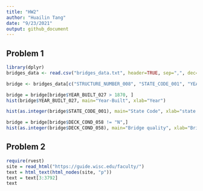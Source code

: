 ```yaml
---
title: "HW2"
author: "Huailin Tang"
date: "9/23/2021"
output: github_document
---
```


## Problem 1

```r
library(dplyr)
bridges_data <- read.csv("bridges_data.txt", header=TRUE, sep=",", dec=".")

bridge <- bridges_data[c("STRUCTURE_NUMBER_008", "STATE_CODE_001", "YEAR_BUILT_027", "DECK_COND_058", "SUPERSTRUCTURE_COND_059", "CHANNEL_COND_061")]

bridge = bridge[bridge$YEAR_BUILT_027 > 1870, ]
hist(bridge$YEAR_BUILT_027, main="Year-Built", xlab="Year")

hist(as.integer(bridge$STATE_CODE_001), main="State Code", xlab="state code")

bridge = bridge[bridge$DECK_COND_058 != "N",]
hist(as.integer(bridge$DECK_COND_058), main="Bridge quality", xlab="Bridge quality")
```


## Problem 2

```r
require(rvest)
site = read_html("https://guide.wisc.edu/faculty/")
text = html_text(html_nodes(site, "p"))
text = text[3:3792]
text
```

